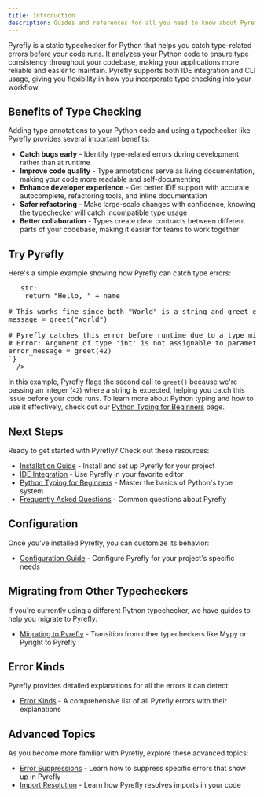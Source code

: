 ```yaml
---
title: Introduction
description: Guides and references for all you need to know about Pyrefly
---
```



Pyrefly is a static typechecker for Python that helps you catch type-related errors before your code runs. It analyzes your Python code to ensure type consistency throughout your codebase, making your applications more reliable and easier to maintain. Pyrefly supports both IDE integration and CLI usage, giving you flexibility in how you incorporate type checking into your workflow.

## Benefits of Type Checking

Adding type annotations to your Python code and using a typechecker like Pyrefly provides several important benefits:

- **Catch bugs early** - Identify type-related errors during development rather than at runtime
- **Improve code quality** - Type annotations serve as living documentation, making your code more readable and self-documenting
- **Enhance developer experience** - Get better IDE support with accurate autocomplete, refactoring tools, and inline documentation
- **Safer refactoring** - Make large-scale changes with confidence, knowing the typechecker will catch incompatible type usage
- **Better collaboration** - Types create clear contracts between different parts of your codebase, making it easier for teams to work together

## Try Pyrefly

Here's a simple example showing how Pyrefly can catch type errors:

<pre>
  <TryPyreflyBrowserOnly
    sampleFilename="getting_started.py"
    isCodeSnippet={true}
    codeSample={`# Example: Basic Type Checking

def greet(name: str) -> str:
    return "Hello, " + name

# This works fine since both "World" is a string and greet expects a string
message = greet("World")

# Pyrefly catches this error before runtime due to a type misatch between 42 and "str"
# Error: Argument of type 'int' is not assignable to parameter of type 'str'
error_message = greet(42)
`}
  />
</pre>

In this example, Pyrefly flags the second call to `greet()` because we're passing an integer (`42`) where a string is expected, helping you catch this issue before your code runs. To learn more about Python typing and how to use it effectively, check out our [Python Typing for Beginners](python-typing-for-beginners) page.

## Next Steps

Ready to get started with Pyrefly? Check out these resources:

- [Installation Guide](../installation) - Install and set up Pyrefly for your project
- [IDE Integration](../IDE) - Use Pyrefly in your favorite editor
- [Python Typing for Beginners](../../python-typing-for-beginners) - Master the basics of Python's type system
- [Frequently Asked Questions](../../pyrefly-faq) - Common questions about Pyrefly

## Configuration

Once you've installed Pyrefly, you can customize its behavior:

- [Configuration Guide](../../configuration) - Configure Pyrefly for your project's specific needs

## Migrating from Other Typecheckers

If you're currently using a different Python typechecker, we have guides to help you migrate to Pyrefly:

- [Migrating to Pyrefly](../migrating-to-pyrefly) - Transition from other typecheckers like Mypy or Pyright to Pyrefly

## Error Kinds

Pyrefly provides detailed explanations for all the errors it can detect:

- [Error Kinds](../../error-kinds) - A comprehensive list of all Pyrefly errors with their explanations

## Advanced Topics

As you become more familiar with Pyrefly, explore these advanced topics:

- [Error Suppressions](../error-suppresions) - Learn how to suppress specific errors that show up in Pyrefly
- [Import Resolution](../../import-resolution) - Learn how Pyrefly resolves imports in your code
